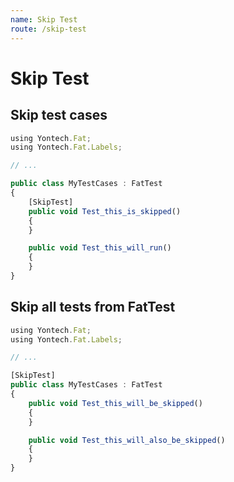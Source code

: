 ```yaml
---
name: Skip Test
route: /skip-test
---
```


# Skip Test

## Skip test cases

```typescript
using Yontech.Fat;
using Yontech.Fat.Labels;

// ...

public class MyTestCases : FatTest
{
    [SkipTest]
    public void Test_this_is_skipped()
    {
    }

    public void Test_this_will_run()
    {
    }
}

```

## Skip all tests from FatTest

```typescript
using Yontech.Fat;
using Yontech.Fat.Labels;

// ...

[SkipTest]
public class MyTestCases : FatTest
{
    public void Test_this_will_be_skipped()
    {
    }

    public void Test_this_will_also_be_skipped()
    {
    }
}
```